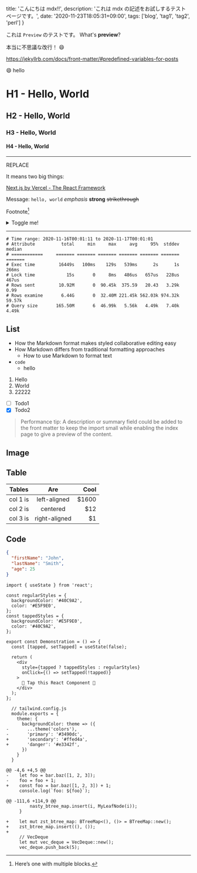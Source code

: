 
  title: 'こんにちは mdx!!',
  description: 'これは mdx の記述をお試しするテストページです。',
  date: '2020-11-23T18:05:31+09:00',
  tags: ['blog', 'tag1', 'tag2', 'perl']
}


これは `Preview` のテストです。 What's **preview**?

本当に不思議な改行！ :smile:

<!--more-->

https://jekyllrb.com/docs/front-matter/#predefined-variables-for-posts

:smile: hello

# H1 - Hello, World

## H2 - Hello, World

### H3 - Hello, World

#### H4 - Hello, World

---

REPLACE

It means two big things:

[Next.js by Vercel - The React Framework](https://nextjs.org/)

Message: `hello, world` _emphasis_ **strong** ~~strikethrough~~

Footnote[^longnote]

[^longnote]: Here’s one with multiple blocks.

<details><summary>Toggle me!</summary>Peek a boo!</details>

---

```
# Time range: 2020-11-16T00:01:11 to 2020-11-17T00:01:01
# Attribute          total     min     max     avg     95%  stddev  median
# ============     ======= ======= ======= ======= ======= ======= =======
# Exec time         16449s   100ms    129s   539ms      2s      1s   266ms
# Lock time            15s       0     8ms   486us   657us   228us   467us
# Rows sent         10.92M       0  90.45k  375.59   20.43   3.29k    0.99
# Rows examine       6.44G       0  32.40M 221.45k 562.03k 974.32k  59.57k
# Query size       165.50M       6  46.99k   5.56k   4.49k   7.40k   4.49k
```

## List

- How the Markdown format makes styled collaborative editing easy
- How Markdown differs from traditional formatting approaches
  - How to use Markdown to format text
- `code`
  - hello

1. Hello
2. World
3. 22222

- [ ] Todo1
- [x] Todo2

> Performance tip: A description or summary field could be added to the front matter to keep the import small while enabling the index page to give a preview of the content.

## Image

<LoopVideo width="150px" src="https://media.giphy.com/media/JIX9t2j0ZTN9S/giphy.mp4?cid=ecf05e47jtjtkptn481k21kqstxwj79v53uldowyl2xsmq96&rid=giphy.mp4&ct=g" />

## Table

| Tables   |      Are      |   Cool |
| -------- | :-----------: | -----: |
| col 1 is | left-aligned  | \$1600 |
| col 2 is |   centered    |   \$12 |
| col 3 is | right-aligned |    \$1 |

## Code

```json
{
  "firstName": "John",
  "lastName": "Smith",
  "age": 25
}
```

```tsx
import { useState } from 'react';

const regularStyles = {
  backgroundColor: '#40C9A2',
  color: '#E5F9E0',
};
const tappedStyles = {
  backgroundColor: '#E5F9E0',
  color: '#40C9A2',
};

export const Demonstration = () => {
  const [tapped, setTapped] = useState(false);

  return (
    <div
      style={tapped ? tappedStyles : regularStyles}
      onClick={() => setTapped(!tapped)}
    >
      🤜 Tap this React Component 🤛
    </div>
  );
};
```

```diff-javascript
  // tailwind.config.js
  module.exports = {
    theme: {
      backgroundColor: theme => ({
-       ...theme('colors'),
-       'primary': '#3490dc',
+       'secondary': '#ffed4a',
+       'danger': '#e3342f',
      })
    }
  }
```


```diff-js
@@ -4,6 +4,5 @@
-    let foo = bar.baz([1, 2, 3]);
-    foo = foo + 1;
+    const foo = bar.baz([1, 2, 3]) + 1;
     console.log(`foo: ${foo}`);
```

```diff-rust
@@ -111,6 +114,9 @@
         nasty_btree_map.insert(i, MyLeafNode(i));
     }

+    let mut zst_btree_map: BTreeMap<(), ()> = BTreeMap::new();
+    zst_btree_map.insert((), ());
+
     // VecDeque
     let mut vec_deque = VecDeque::new();
     vec_deque.push_back(5);
```
